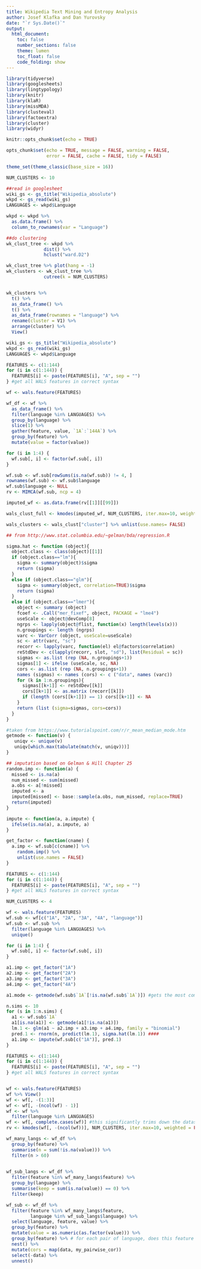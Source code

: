 ```yaml
---
title: Wikipedia Text Mining and Entropy Analysis
author: Josef Klafka and Dan Yurovsky
date: "`r Sys.Date()`"
output: 
  html_document:
    toc: false
    number_sections: false
    theme: lumen
    toc_float: false
    code_folding: show 
---
```


```r
library(tidyverse)
library(googlesheets)
library(lingtypology)
library(knitr)
library(klaR)
library(missMDA)
library(clusteval)
library(factoextra)
library(cluster)
library(widyr)

knitr::opts_chunk$set(echo = TRUE)

opts_chunk$set(echo = TRUE, message = FALSE, warning = FALSE, 
               error = FALSE, cache = FALSE, tidy = FALSE)

theme_set(theme_classic(base_size = 16))
```

```r
NUM_CLUSTERS <- 10

##read in googlesheet
wiki_gs <- gs_title("Wikipedia_absolute")
wkpd <- gs_read(wiki_gs) 
LANGUAGES <- wkpd$Language

wkpd <- wkpd %>% 
  as.data.frame() %>%
  column_to_rownames(var = "Language")

##do clustering
wk_clust_tree <- wkpd %>% 
              dist() %>%
              hclust("ward.D2") 

wk_clust_tree %>% plot(hang = -1)
wk_clusters <- wk_clust_tree %>%
              cutree(k = NUM_CLUSTERS)


wk_clusters %>% 
  t() %>%
  as_data_frame() %>% 
  t() %>%
  as_data_frame(rownames = "language") %>%
  rename(cluster = V1) %>%
  arrange(cluster) %>% 
  View()
```

```r
wiki_gs <- gs_title("Wikipedia_absolute")
wkpd <- gs_read(wiki_gs) 
LANGUAGES <- wkpd$Language

FEATURES <- c(1:144)
for (i in c(1:144)) {
  FEATURES[i] <- paste(FEATURES[i], "A", sep = "")
} #get all WALS features in correct syntax

wf <- wals.feature(FEATURES)

wf_df <- wf %>%
  as_data_frame() %>%
  filter(language %in% LANGUAGES) %>%
  group_by(language) %>%
  slice(1) %>%
  gather(feature, value, `1A`:`144A`) %>%
  group_by(feature) %>%
  mutate(value = factor(value))

for (i in 1:4) {
  wf.sub[, i] <- factor(wf.sub[, i])
}

wf.sub <- wf.sub[rowSums(is.na(wf.sub)) != 4, ]
rownames(wf.sub) <- wf.sub$language
wf.sub$language <- NULL
rv <- MIMCA(wf.sub, ncp = 4)

imputed_wf <- as.data.frame(rv[[1]][[99]])

wals_clust_full <- kmodes(imputed_wf, NUM_CLUSTERS, iter.max=10, weighted = FALSE)
```

```r
wals_clusters <- wals_clust["cluster"] %>% unlist(use.names= FALSE)
```

```r
## from http://www.stat.columbia.edu/~gelman/bda/regression.R

sigma.hat <- function (object){
  object.class <- class(object)[[1]]
  if (object.class=="lm"){
    sigma <- summary(object)$sigma
    return (sigma)
  }
  else if (object.class=="glm"){
    sigma <- summary(object, correlation=TRUE)$sigma
    return (sigma)
  }
  else if (object.class=="lmer"){
    object <- summary (object)
    fcoef <- .Call("mer_fixef", object, PACKAGE = "lme4")
    useScale <- object@devComp[8]
    ngrps <- lapply(object@flist, function(x) length(levels(x)))
    n.groupings <- length (ngrps)
    varc <- VarCorr (object, useScale=useScale)
    sc <- attr(varc, "sc")
    recorr <- lapply(varc, function(el) el@factors$correlation)
    reStdDev <- c(lapply(recorr, slot, "sd"), list(Residual = sc))
    sigmas <- as.list (rep (NA, n.groupings+1))
    sigmas[1] <- ifelse (useScale, sc, NA)
    cors <- as.list (rep (NA, n.groupings+1))
    names (sigmas) <- names (cors) <- c ("data", names (varc))
    for (k in 1:n.groupings){
      sigmas[[k+1]] <- reStdDev[[k]]
      cors[[k+1]] <- as.matrix (recorr[[k]])
      if (length (cors[[k+1]]) == 1) cors[[k+1]] <- NA
    }
    return (list (sigma=sigmas, cors=cors))
  }
}
```

```r
#taken from https://www.tutorialspoint.com/r/r_mean_median_mode.htm
getmode <- function(v) {
   uniqv <- unique(v)
   uniqv[which.max(tabulate(match(v, uniqv)))]
}

## imputation based on Gelman & Hill Chapter 25
random.imp <- function(a) {
  missed <- is.na(a)
  num_missed <- sum(missed)
  a.obs <- a[!missed]
  imputed <- a
  imputed[missed] <- base::sample(a.obs, num_missed, replace=TRUE)
  return(imputed)
}

impute <- function(a, a.impute) {
  ifelse(is.na(a), a.impute, a)
}

get_factor <- function(cname) {
  a.imp <- wf.sub[c(cname)] %>%
    random.imp() %>%
    unlist(use.names = FALSE)
}
```


```r
FEATURES <- c(1:144)
for (i in c(1:144)) {
  FEATURES[i] <- paste(FEATURES[i], "A", sep = "")
} #get all WALS features in correct syntax

NUM_CLUSTERS <- 4

wf <- wals.feature(FEATURES)
wf.sub <- wf[c("1A", "2A", "3A", "4A", "language")]
wf.sub <- wf.sub %>% 
  filter(language %in% LANGUAGES) %>%
  unique()

for (i in 1:4) {
  wf.sub[, i] <- factor(wf.sub[, i])
}

a1.imp <- get_factor("1A")
a2.imp <- get_factor("2A")
a3.imp <- get_factor("3A")
a4.imp <- get_factor("4A")

a1.mode <- getmode(wf.sub$`1A`[!is.na(wf.sub$`1A`)]) #gets the most common non-na value of column 1A

n.sims <- 10
for (s in 1:n.sims) {
  a1 <- wf.sub$`1A`
  a1[is.na(a1)] <- getmode(a1[!is.na(a1)])
  lm.1 <- glm(a1 ~ a2.imp + a3.imp + a4.imp, family = "binomial")
  pred.1 <- rnorm(n, predict(lm.1), sigma.hat(lm.1)) ####
  a1.imp <- impute(wf.sub[c("1A")], pred.1)
}

```

```r
FEATURES <- c(1:144)
for (i in c(1:144)) {
  FEATURES[i] <- paste(FEATURES[i], "A", sep = "")
} #get all WALS features in correct syntax


wf <- wals.feature(FEATURES)
wf %>% View()
wf <- wf[, -(1:3)]
wf <- wf[, -(ncol(wf) - 1)]
wf <- wf %>% 
  filter(language %in% LANGUAGES)
wf <- wf[, complete.cases(wf)] #this significantly trims down the dataset but is necessary for k-modes
rv <- kmodes(wf[, -(ncol(wf))], NUM_CLUSTERS, iter.max=10, weighted = FALSE)

```

```r


wf_many_langs <- wf_df %>%
  group_by(feature) %>%
  summarise(n = sum(!is.na(value))) %>%
  filter(n > 60)
  

wf_sub_langs <- wf_df %>%
  filter(feature %in% wf_many_langs$feature) %>%
  group_by(language) %>%
  summarise(keep = sum(is.na(value)) == 0) %>%
  filter(keep)

wf_sub <- wf_df %>%
  filter(feature %in% wf_many_langs$feature,
         language %in% wf_sub_langs$language) %>%
  select(language, feature, value) %>%
  group_by(feature) %>%
  mutate(value = as.numeric(as.factor(value))) %>%
  group_by(feature) %>% # for each pair of language, does this feature assin them the same value
  nest() %>%
  mutate(cors = map(data, my_pairwise_cor))
  select(-data) %>%
  unnest()

```

